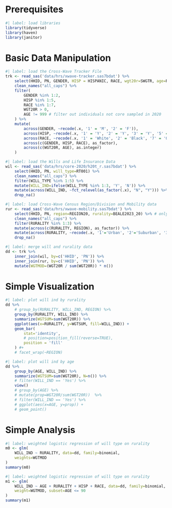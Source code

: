 
# Prerequisites
```r
#| label: load libraries
library(tidyverse)
library(haven)
library(janitor)
```
# Basic Data Manipulation

```r
#| label: load the Cross-Wave Tracker File 
trk <- read_sas('data/hrs/xwave-tracker.sas7bdat') %>%
    select(HHID, PN, GENDER, HISP = HISPANIC, RACE, wgt20r=SWGTR, age=RAGE) %>%
    clean_names("all_caps") %>%
    filter(
        GENDER %in% 1:2, 
        HISP %in% 1:5, 
        RACE %in% 1:7, 
        WGT20R > 0, 
        AGE != 999 # filter out individuals not core sampled in 2020
    ) %>%
    mutate(
        across(GENDER, ~recode(.x, '1' = 'M', '2' = 'F')), 
        across(HISP, ~recode(.x, '1' = 'Y', '2' = 'Y', '3' = 'Y', '5' = 'N')), 
        across(RACE, ~recode(.x, '1' = 'White', '2' = 'Black', '7' = 'Other')), 
        across(c(GENDER, HISP, RACE), as_factor), 
        across(c(WGT20R, AGE), as.integer)
    ) 
```
```r
#| label: load the Wills and Life Insurance Data
wil <- read_sas('data/hrs/core-2020/h20t_r.sas7bdat') %>%
    select(HHID, PN, will_type=RT001) %>%
    clean_names("all_caps") %>%
    filter(WILL_TYPE %in% 1:5) %>%
    mutate(WILL_IND=ifelse(WILL_TYPE %in% 1:3, 'Y', 'N')) %>%
    mutate(across(WILL_IND, ~fct_relevel(as_factor(.x), "N", "Y"))) %>%
    drop_na()
```
```r
#| label: load Cross-Wave Census Region/Division and Mobility data
rur <- read_sas('data/hrs/xwave-mobility.sas7bdat') %>%
    select(HHID, PN, region=REGION20, rurality=BEALE2023_20) %>% # only the 2020 survey
    clean_names("all_caps") %>%
    filter(RURALITY %in% 1:3) %>%
    mutate(across(c(RURALITY, REGION), as_factor)) %>%
    mutate(across(RURALITY, ~recode(.x, '1'='Urban', '2'='Suburban', '3'='Rural'))) %>%
    drop_na() 
```

```r
#| label: merge will and rurality data
dd <- trk %>%
    inner_join(wil, by=c('HHID', 'PN')) %>%
    inner_join(rur, by=c('HHID', 'PN')) %>%
    mutate(WGTMOD=(WGT20R / sum(WGT20R)) * n())
```

# Simple Visualization

```r
#| label: plot will ind by rurality
dd %>%
    # group_by(RURALITY, WILL_IND, REGION) %>%
    group_by(RURALITY, WILL_IND) %>%
    summarize(WGTSUM=sum(WGT20R)) %>%
    ggplot(aes(x=RURALITY, y=WGTSUM, fill=WILL_IND)) + 
    geom_bar(
        stat='identity', 
        # position=position_fill(reverse=TRUE), 
        position = 'fill'
    ) #+
    # facet_wrap(~REGION)
```

```r
#| label: plot will ind by age
dd %>%
    group_by(AGE, WILL_IND) %>%
    summarize(WGTSUM=sum(WGT20R), N=n()) %>%
    # filter(WILL_IND == 'Yes') %>%
    view()
    # group_by(AGE) %>%
    # mutate(prop=WGT20R/sum(WGT20R))  %>%
    # filter(WILL_IND == 'Yes') %>%
    # ggplot(aes(x=AGE, y=prop)) + 
    # geom_point()
```
# Simple Analysis

```r
#| label: weighted logistic regression of will type on rurality
m0 <- glm(
    WILL_IND ~ RURALITY, data=dd, family=binomial, 
    weights=WGTMOD
) 
summary(m0)
```

```r
#| label: weighted logistic regression of will type on rurality
m1 <- glm(
    WILL_IND ~ AGE + RURALITY + HISP + RACE, data=dd, family=binomial, 
    weight=WGTMOD, subset=AGE <= 90
) 
summary(m1)
```